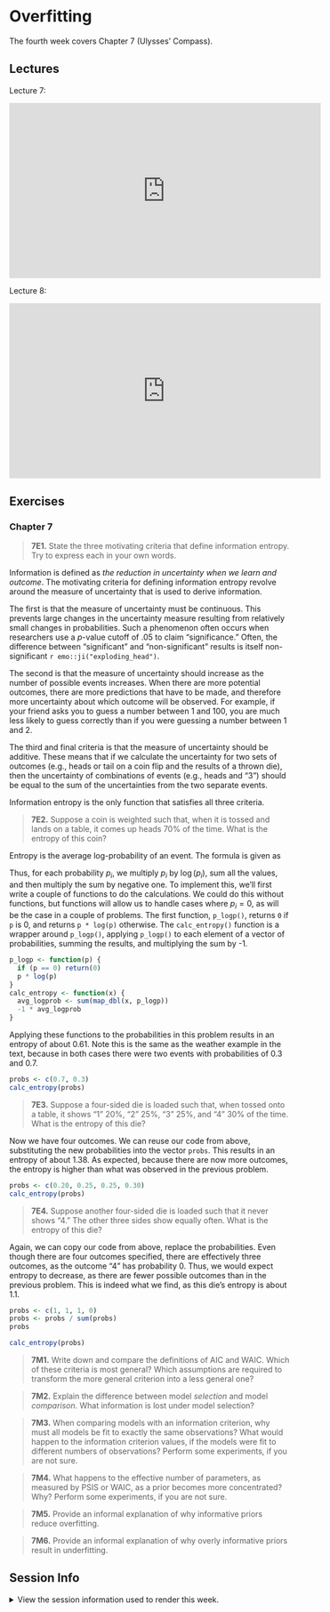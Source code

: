 # Overfitting

The fourth week covers Chapter 7 (Ulysses' Compass).

## Lectures

Lecture 7:

<iframe width="560" height="315" src="https://www.youtube.com/embed/0Jc6Kgw5qc0" frameborder="0" allow="accelerometer; autoplay; encrypted-media; gyroscope; picture-in-picture" allowfullscreen></iframe>

Lecture 8:

<iframe width="560" height="315" src="https://www.youtube.com/embed/gjrsYDJbRh0" frameborder="0" allow="accelerometer; autoplay; encrypted-media; gyroscope; picture-in-picture" allowfullscreen></iframe>

## Exercises

### Chapter 7

> **7E1.** State the three motivating criteria that define information entropy. Try to express each in your own words.

Information is defined as *the reduction in uncertainty when we learn and outcome*. The motivating criteria for defining information entropy revolve around the measure of uncertainty that is used to derive information.

The first is that the measure of uncertainty must be continuous. This prevents large changes in the uncertainty measure resulting from relatively small changes in probabilities. Such a phenomenon often occurs when researchers use a *p*-value cutoff of .05 to claim "significance." Often, the difference between "significant" and "non-significant" results is itself non-significant `r emo::ji("exploding_head")`.

The second is that the measure of uncertainty should increase as the number of possible events increases. When there are more potential outcomes, there are more predictions that have to be made, and therefore more uncertainty about which outcome will be observed. For example, if your friend asks you to guess a number between 1 and 100, you are much less likely to guess correctly than if you were guessing a number between 1 and 2.

The third and final criteria is that the measure of uncertainty should be additive. These means that if we calculate the uncertainty for two sets of outcomes (e.g., heads or tail on a coin flip and the results of a thrown die), then the uncertainty of combinations of events (e.g., heads and "3") should be equal to the sum of the uncertainties from the two separate events. 

Information entropy is the only function that satisfies all three criteria.

> **7E2.** Suppose a coin is weighted such that, when it is tossed and lands on a table, it comes up heads 70% of the time. What is the entropy of this coin?

Entropy is the average log-probability of an event. The formula is given as

\begin{equation}
  H(p) = -\text{E}\log(p_i) = -\sum_{i=1}^np_i\log(p_i)
\end{equation}

Thus, for each probability $p_i$, we multiply $p_i$ by $\log(p_i)$, sum all the values, and then multiply the sum by negative one. To implement this, we'll first write a couple of functions to do the calculations. We could do this without functions, but functions will allow us to handle cases where $p_i = 0$, as will be the case in a couple of problems. The first function, `p_logp()`, returns `0` if `p` is 0, and returns `p * log(p)` otherwise. The `calc_entropy()` function is a wrapper around `p_logp()`, applying `p_logp()` to each element of a vector of probabilities, summing the results, and multiplying the sum by -1.

```r
p_logp <- function(p) {
  if (p == 0) return(0)
  p * log(p)
}
calc_entropy <- function(x) {
  avg_logprob <- sum(map_dbl(x, p_logp))
  -1 * avg_logprob
}
```

Applying these functions to the probabilities in this problem results in an entropy of about 0.61. Note this is the same as the weather example in the text, because in both cases there were two events with probabilities of 0.3 and 0.7.

```r
probs <- c(0.7, 0.3)
calc_entropy(probs)
```

> **7E3.** Suppose a four-sided die is loaded such that, when tossed onto a table, it shows "1" 20%, "2" 25%, "3" 25%, and "4" 30% of the time. What is the entropy of this die?

Now we have four outcomes. We can reuse our code from above, substituting the new probabilities into the vector `probs`. This results in an entropy of about 1.38. As expected, because there are now more outcomes, the entropy is higher than what was observed in the previous problem.

```r
probs <- c(0.20, 0.25, 0.25, 0.30)
calc_entropy(probs)
```

> **7E4.** Suppose another four-sided die is loaded such that it never shows "4." The other three sides show equally often. What is the entropy of this die?

Again, we can copy our code from above, replace the probabilities. Even though there are four outcomes specified, there are effectively three outcomes, as the outcome "4" has probability 0. Thus, we would expect entropy to decrease, as there are fewer possible outcomes than in the previous problem. This is indeed what we find, as this die's entropy is about 1.1.

```r
probs <- c(1, 1, 1, 0)
probs <- probs / sum(probs)
probs

calc_entropy(probs)
```

> **7M1.** Write down and compare the definitions of AIC and WAIC. Which of these criteria is most general? Which assumptions are required to transform the more general criterion into a less general one?



> **7M2.** Explain the difference between model *selection* and model *comparison*. What information is lost under model selection?



> **7M3.** When comparing models with an information criterion, why must all models be fit to exactly the same observations? What would happen to the information criterion values, if the models were fit to different numbers of observations? Perform some experiments, if you are not sure.



> **7M4.** What happens to the effective number of parameters, as measured by PSIS or WAIC, as a prior becomes more concentrated? Why? Perform some experiments, if you are not sure.



> **7M5.** Provide an informal explanation of why informative priors reduce overfitting.



> **7M6.** Provide an informal explanation of why overly informative priors result in underfitting.



## Session Info {-}

<details><summary>View the session information used to render this week.</summary>
```r
devtools::session_info()
```
</details>

